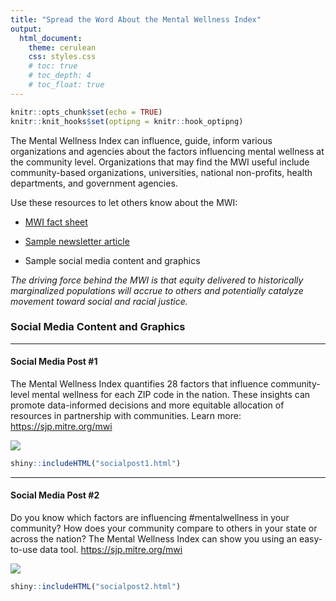 ```yaml
---
title: "Spread the Word About the Mental Wellness Index"
output: 
  html_document:
    theme: cerulean
    css: styles.css
    # toc: true
    # toc_depth: 4
    # toc_float: true
---
```


```r
knitr::opts_chunk$set(echo = TRUE)
knitr::knit_hooks$set(optipng = knitr::hook_optipng)
```

The Mental Wellness Index can influence, guide, inform various organizations and agencies about the factors influencing mental wellness at the community level. Organizations that may find the MWI useful include community-based organizations, universities, national non-profits, health departments, and government agencies.

Use these resources to let others know about the MWI:

-   [MWI fact sheet](https://mitre.sharepoint.com/:b:/r/sites/HealthandSocialEquity-SJP/Shared%20Documents/General/Strategic%20Initiative%20Fund/Toolkit/MWI%20Toolkit%20Content/MWI-Internal-fact-sheet-07-27.pdf?csf=1&web=1&e=qKlYkT)

-   [Sample newsletter article](https://mitre.sharepoint.com/:b:/r/sites/HealthandSocialEquity-SJP/Shared%20Documents/General/Strategic%20Initiative%20Fund/Toolkit/MWI%20Toolkit%20Content/MWI%20Sample%20Newsletter%20Article.pdf?csf=1&web=1&e=Z3hBq2)

-   Sample social media content and graphics

*The driving force behind the MWI is that equity delivered to historically marginalized populations will accrue to others and potentially catalyze movement toward social and racial justice.*

### Social Media Content and Graphics

<hr>

#### Social Media Post #1

The Mental Wellness Index quantifies 28 factors that influence community-level mental wellness for each ZIP code in the nation. These insights can promote data-informed decisions and more equitable allocation of resources in partnership with communities. Learn more: <https://sjp.mitre.org/mwi>

![](images/facebook_linkedin.png)

```r
shiny::includeHTML("socialpost1.html")
```

<hr>

#### Social Media Post #2

Do you know which factors are influencing #mentalwellness in your community? How does your community compare to others in your state or across the nation? The Mental Wellness Index can show you using an easy-to-use data tool. <https://sjp.mitre.org/mwi>

![](images/facebook_linkedin2.png)

```r
shiny::includeHTML("socialpost2.html")
```